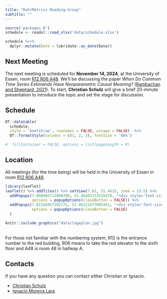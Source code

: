 ```yaml
---
title: "RuhrMetrics Reading-Group"
subtitle: ""
---
```


```r
source('packages.R')
schedule <- readxl::read_xlsx('data/schedule.xlsx')

schedule %<>%
  dplyr::mutate(Date = lubridate::as_date(Date))
```

## Next Meeting

The next meeting is scheduled for __November 14, 2024__, at the University of Essen, room [R12 R06 A48](#location). We’ll be discussing the paper _When Do Common Time Series Estimands Have Nonparametric Causal Meaning?_ (<a href = "paper/Rambachan_timeseries_causal_nonparametric.pdf" download="Rambachan_timeseries_causal_nonparametric.pdf">Rambachan and Shephard, 2021</a>). To start, __Christian Schulz__ will give a brief 20-minute presentation to introduce the topic and set the stage for discussion.

## Schedule 

```r

DT::datatable(
  schedule, 
  style = 'bootstrap', rownames = FALSE, escape = FALSE)  %>% 
  DT::formatStyle(columns = c(1, 2, 3), fontSize = '80%')

#  fillContainer = FALSE, options = list(pageLength = 8)
```

## Location

All meetings (for the time being) will be held in the University of Essen in room [R12
R06 A48](https://www.uni-due.de/de/universitaet/gebaeude_essen_r12r.php).

```r
library(leaflet)
leaflet() %>% addTiles() %>% setView(7.01, 51.4615, zoom = 15.5) %>%
  addPopups(7.008403713908398, 51.46402372535478, "<div style='font-size:10px;text-align:center;'><b>Econometric Chair</b></div>",
            options = popupOptions(closeButton = FALSE)) %>%
  addPopups(7.01184457102775, 51.46221477005451, "<div style='font-size:10px;text-align:center;'><b>Subway station</b></div> <div style='font-size:8px;text-align:center;'>Rheinischer Platz</div>",
            options = popupOptions(closeButton = FALSE)
  )
```

```r
knitr::include_graphics("data/lageplan.jpg")
```

<br>
For those not familiar with the numbering system, R12 is the entrance number to the red building, R06 means to take the red elevator to the sixth floor and A48 is room 48 in hallway A. 



## Contacts

If you have any question you can contact either Christian or Ignacio.

- [Christian Schulz](mailto:christian.schulz@vwl.uni-due.de?subject=Ruhrmetrics%20Reading%20Group)
- [Ignacio Moreira Lara](mailto:christian.schulz@vwl.uni-due.de?subject=Ruhrmetrics%20Reading%20Group)

